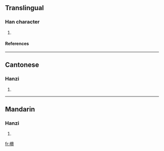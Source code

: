 ==Translingual==
===Han character===
{{Han char|rn=75|rad=木|as=15|sn=19|four=4692<sub>7</sub>|canj=木竹山尸 (DHUS)}}
# {{defn|Han|sort=木15}}
====References====
{{Han ref|kx=0559.280|dkj=15786|dj=0949.030|hdz=21314.070|uh=6ACB|ud=27339|bh=F251|bd=62033}}

----
==Cantonese==
===Hanzi===
{{yue-hanzi|jyut=|y=min4}}
# {{defn|Cantonese}}

----
==Mandarin==
===Hanzi===
{{cmn-hanzi|pin=[[mián]] (mian2)|wg=mien<sup>2</sup>}}
# {{defn|Mandarin}}

[[fr:櫋]]